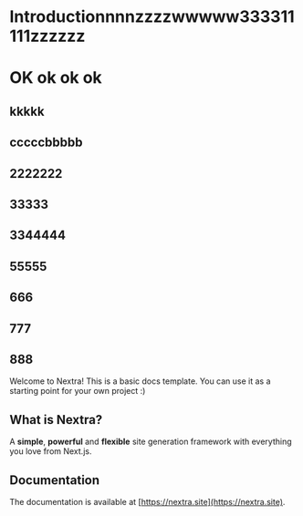 # Introductionnnnzzzzwwwww333311111zzzzzz

# OK ok ok ok

## kkkkk

## cccccbbbbb

## 2222222

## 33333

## 3344444

## 55555

## 666

## 777

## 888

Welcome to Nextra! This is a basic docs template. You can use it as a starting point for your own project :)

## What is Nextra?

A **simple**, **powerful** and **flexible** site generation framework with everything you love from Next.js.

## Documentation

The documentation is available at [https://nextra.site](https://nextra.site).
